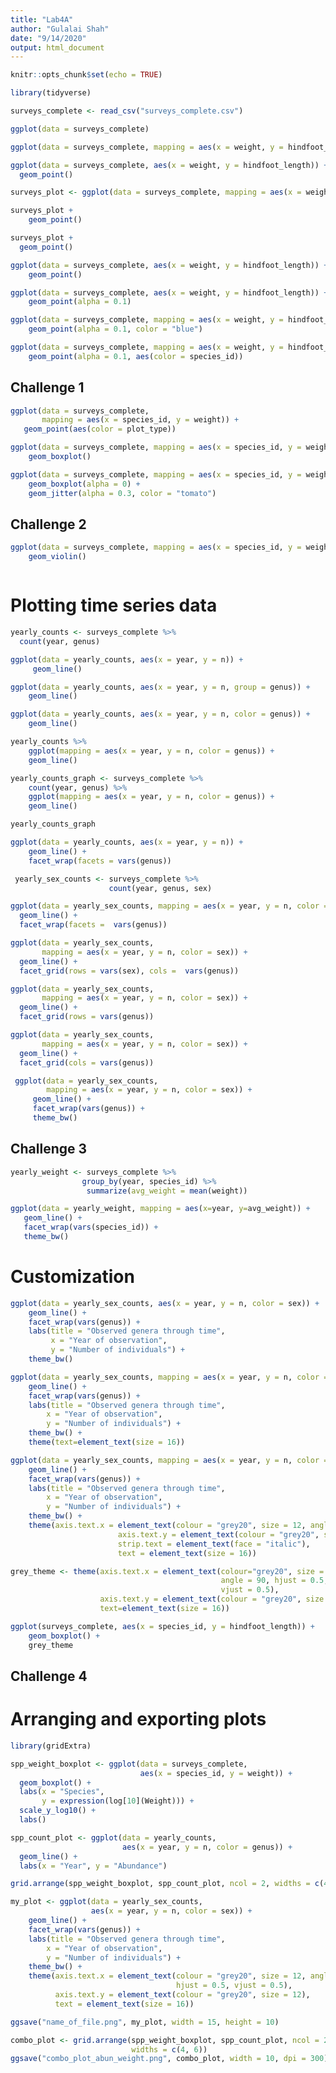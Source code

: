 ```yaml
---
title: "Lab4A"
author: "Gulalai Shah"
date: "9/14/2020"
output: html_document
---
```


```r
knitr::opts_chunk$set(echo = TRUE)
```
```r
library(tidyverse)
```
```r
surveys_complete <- read_csv("surveys_complete.csv")

```
```r
ggplot(data = surveys_complete)
```
```r
ggplot(data = surveys_complete, mapping = aes(x = weight, y = hindfoot_length))
```
```r
ggplot(data = surveys_complete, aes(x = weight, y = hindfoot_length)) +
  geom_point()
```
```r
surveys_plot <- ggplot(data = surveys_complete, mapping = aes(x = weight, y = hindfoot_length))
```
```r
surveys_plot + 
    geom_point()
```

```r
surveys_plot +
  geom_point()
```


```r
ggplot(data = surveys_complete, aes(x = weight, y = hindfoot_length)) +
    geom_point()
```
```r
ggplot(data = surveys_complete, aes(x = weight, y = hindfoot_length)) +
    geom_point(alpha = 0.1)
```

```r
ggplot(data = surveys_complete, mapping = aes(x = weight, y = hindfoot_length)) +
    geom_point(alpha = 0.1, color = "blue")
```

```r
ggplot(data = surveys_complete, mapping = aes(x = weight, y = hindfoot_length)) +
    geom_point(alpha = 0.1, aes(color = species_id))
```
## Challenge 1

```r
ggplot(data = surveys_complete, 
       mapping = aes(x = species_id, y = weight)) +
   geom_point(aes(color = plot_type))
```
```r
ggplot(data = surveys_complete, mapping = aes(x = species_id, y = weight)) +
    geom_boxplot()
```
```r
ggplot(data = surveys_complete, mapping = aes(x = species_id, y = weight)) +
    geom_boxplot(alpha = 0) +
    geom_jitter(alpha = 0.3, color = "tomato")
```

## Challenge 2
```r
ggplot(data = surveys_complete, mapping = aes(x = species_id, y = weight)) +
    geom_violin()
```
```r

```

# Plotting time series data
```r
yearly_counts <- surveys_complete %>%
  count(year, genus)
```
```r
ggplot(data = yearly_counts, aes(x = year, y = n)) +
     geom_line()
```
```r
ggplot(data = yearly_counts, aes(x = year, y = n, group = genus)) +
    geom_line()
```
```r
ggplot(data = yearly_counts, aes(x = year, y = n, color = genus)) +
    geom_line()
```
```r
yearly_counts %>% 
    ggplot(mapping = aes(x = year, y = n, color = genus)) +
    geom_line()
```
```r
yearly_counts_graph <- surveys_complete %>%
    count(year, genus) %>% 
    ggplot(mapping = aes(x = year, y = n, color = genus)) +
    geom_line()
```

```r
yearly_counts_graph
```
```r
ggplot(data = yearly_counts, aes(x = year, y = n)) +
    geom_line() +
    facet_wrap(facets = vars(genus))
```
```r
 yearly_sex_counts <- surveys_complete %>%
                      count(year, genus, sex)
```
```r
ggplot(data = yearly_sex_counts, mapping = aes(x = year, y = n, color = sex)) +
  geom_line() +
  facet_wrap(facets =  vars(genus))
```
```r
ggplot(data = yearly_sex_counts, 
       mapping = aes(x = year, y = n, color = sex)) +
  geom_line() +
  facet_grid(rows = vars(sex), cols =  vars(genus))
```
```r
ggplot(data = yearly_sex_counts, 
       mapping = aes(x = year, y = n, color = sex)) +
  geom_line() +
  facet_grid(rows = vars(genus))
```
```r
ggplot(data = yearly_sex_counts, 
       mapping = aes(x = year, y = n, color = sex)) +
  geom_line() +
  facet_grid(cols = vars(genus))
```
```r
 ggplot(data = yearly_sex_counts, 
        mapping = aes(x = year, y = n, color = sex)) +
     geom_line() +
     facet_wrap(vars(genus)) +
     theme_bw()
```
## Challenge 3

```r
yearly_weight <- surveys_complete %>%
                group_by(year, species_id) %>%
                 summarize(avg_weight = mean(weight))
```

```r
ggplot(data = yearly_weight, mapping = aes(x=year, y=avg_weight)) +
   geom_line() +
   facet_wrap(vars(species_id)) +
   theme_bw()
```

# Customization

```r
ggplot(data = yearly_sex_counts, aes(x = year, y = n, color = sex)) +
    geom_line() +
    facet_wrap(vars(genus)) +
    labs(title = "Observed genera through time",
         x = "Year of observation",
         y = "Number of individuals") +
    theme_bw()
```
```r
ggplot(data = yearly_sex_counts, mapping = aes(x = year, y = n, color = sex)) +
    geom_line() +
    facet_wrap(vars(genus)) +
    labs(title = "Observed genera through time",
        x = "Year of observation",
        y = "Number of individuals") +
    theme_bw() +
    theme(text=element_text(size = 16))
```
```r
ggplot(data = yearly_sex_counts, mapping = aes(x = year, y = n, color = sex)) +
    geom_line() +
    facet_wrap(vars(genus)) +
    labs(title = "Observed genera through time",
        x = "Year of observation",
        y = "Number of individuals") +
    theme_bw() +
    theme(axis.text.x = element_text(colour = "grey20", size = 12, angle = 90, hjust = 0.5, vjust = 0.5),
                        axis.text.y = element_text(colour = "grey20", size = 12),
                        strip.text = element_text(face = "italic"),
                        text = element_text(size = 16))
```
```r
grey_theme <- theme(axis.text.x = element_text(colour="grey20", size = 12, 
                                               angle = 90, hjust = 0.5, 
                                               vjust = 0.5),
                    axis.text.y = element_text(colour = "grey20", size = 12),
                    text=element_text(size = 16))
```

```r
ggplot(surveys_complete, aes(x = species_id, y = hindfoot_length)) +
    geom_boxplot() +
    grey_theme
```

## Challenge 4

# Arranging and exporting plots
```r
library(gridExtra)
```

```r
spp_weight_boxplot <- ggplot(data = surveys_complete, 
                             aes(x = species_id, y = weight)) +
  geom_boxplot() +
  labs(x = "Species", 
       y = expression(log[10](Weight))) +
  scale_y_log10() + 
  labs()

spp_count_plot <- ggplot(data = yearly_counts, 
                         aes(x = year, y = n, color = genus)) +
  geom_line() + 
  labs(x = "Year", y = "Abundance")
```

```r
grid.arrange(spp_weight_boxplot, spp_count_plot, ncol = 2, widths = c(4, 6))
```
```r
my_plot <- ggplot(data = yearly_sex_counts, 
                  aes(x = year, y = n, color = sex)) +
    geom_line() +
    facet_wrap(vars(genus)) +
    labs(title = "Observed genera through time",
        x = "Year of observation",
        y = "Number of individuals") +
    theme_bw() +
    theme(axis.text.x = element_text(colour = "grey20", size = 12, angle = 90,
                                     hjust = 0.5, vjust = 0.5),
          axis.text.y = element_text(colour = "grey20", size = 12),
          text = element_text(size = 16))
```

```r
ggsave("name_of_file.png", my_plot, width = 15, height = 10)

combo_plot <- grid.arrange(spp_weight_boxplot, spp_count_plot, ncol = 2, 
                           widths = c(4, 6))
ggsave("combo_plot_abun_weight.png", combo_plot, width = 10, dpi = 300)
```

```r

```



